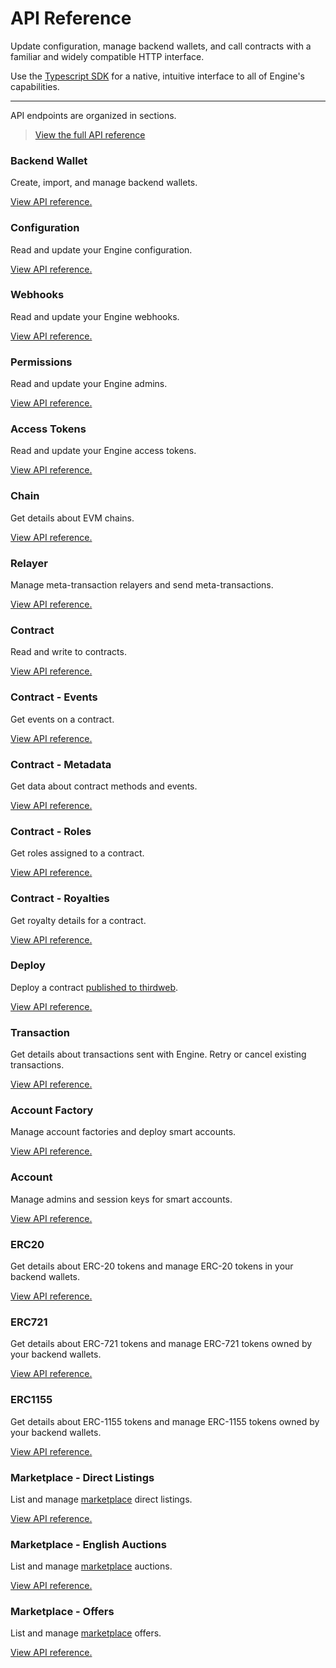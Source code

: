 
# API Reference

Update configuration, manage backend wallets, and call contracts with a familiar and widely compatible HTTP interface.

<Callout title="Using Typescript?" variant="info">

Use the [Typescript SDK](/infrastructure/engine/references/typescript) for a native, intuitive interface to all of Engine's capabilities.

</Callout>

---

API endpoints are organized in sections.

> [View the full API reference](https://redocly.github.io/redoc/?url=https://demo.web3api.thirdweb.com/json)

### Backend Wallet

Create, import, and manage backend wallets.

[View API reference.](https://redocly.github.io/redoc/?url=https://demo.web3api.thirdweb.com/json#tag/Backend-Wallet)

### Configuration

Read and update your Engine configuration.

[View API reference.](https://redocly.github.io/redoc/?url=https://demo.web3api.thirdweb.com/json#tag/Configuration)

### Webhooks

Read and update your Engine webhooks.

[View API reference.](https://redocly.github.io/redoc/?url=https://demo.web3api.thirdweb.com/json#tag/Webhooks)

### Permissions

Read and update your Engine admins.

[View API reference.](https://redocly.github.io/redoc/?url=https://demo.web3api.thirdweb.com/json#tag/Permissions)

### Access Tokens

Read and update your Engine access tokens.

[View API reference.](https://redocly.github.io/redoc/?url=https://demo.web3api.thirdweb.com/json#tag/Access-Tokens)

### Chain

Get details about EVM chains.

[View API reference.](https://redocly.github.io/redoc/?url=https://demo.web3api.thirdweb.com/json#tag/Relayer)

### Relayer

Manage meta-transaction relayers and send meta-transactions.

[View API reference.](https://redocly.github.io/redoc/?url=https://demo.web3api.thirdweb.com/json#tag/Chain)

### Contract

Read and write to contracts.

[View API reference.](https://redocly.github.io/redoc/?url=https://demo.web3api.thirdweb.com/json#tag/Contract)

### Contract - Events

Get events on a contract.

[View API reference.](https://redocly.github.io/redoc/?url=https://demo.web3api.thirdweb.com/json#tag/Contract-Events)

### Contract - Metadata

Get data about contract methods and events.

[View API reference.](https://redocly.github.io/redoc/?url=https://demo.web3api.thirdweb.com/json#tag/Contract-Metadata)

### Contract - Roles

Get roles assigned to a contract.

[View API reference.](https://redocly.github.io/redoc/?url=https://demo.web3api.thirdweb.com/json#tag/Contract-Roles)

### Contract - Royalties

Get royalty details for a contract.

[View API reference.](https://redocly.github.io/redoc/?url=https://demo.web3api.thirdweb.com/json#tag/Contract-Royalties)

### Deploy

Deploy a contract [published to thirdweb](https://thirdweb.com/explore).

[View API reference.](https://redocly.github.io/redoc/?url=https://demo.web3api.thirdweb.com/json#tag/Deploy)

### Transaction

Get details about transactions sent with Engine. Retry or cancel existing transactions.

[View API reference.](https://redocly.github.io/redoc/?url=https://demo.web3api.thirdweb.com/json#tag/Transaction)

### Account Factory

Manage account factories and deploy smart accounts.

[View API reference.](https://redocly.github.io/redoc/?url=https://demo.web3api.thirdweb.com/json#tag/Account-Factory)

### Account

Manage admins and session keys for smart accounts.

[View API reference.](https://redocly.github.io/redoc/?url=https://demo.web3api.thirdweb.com/json#tag/Account)

### ERC20

Get details about ERC-20 tokens and manage ERC-20 tokens in your backend wallets.

[View API reference.](https://redocly.github.io/redoc/?url=https://demo.web3api.thirdweb.com/json#tag/ERC20)

### ERC721

Get details about ERC-721 tokens and manage ERC-721 tokens owned by your backend wallets.

[View API reference.](https://redocly.github.io/redoc/?url=https://demo.web3api.thirdweb.com/json#tag/ERC721)

### ERC1155

Get details about ERC-1155 tokens and manage ERC-1155 tokens owned by your backend wallets.

[View API reference.](https://redocly.github.io/redoc/?url=https://demo.web3api.thirdweb.com/json#tag/ERC1155)

### Marketplace - Direct Listings

List and manage [marketplace](/pre-built-contracts/marketplace) direct listings.

[View API reference.](https://redocly.github.io/redoc/?url=https://demo.web3api.thirdweb.com/json#tag/Marketplace-DirectListings)

### Marketplace - English Auctions

List and manage [marketplace](/pre-built-contracts/marketplace) auctions.

[View API reference.](https://redocly.github.io/redoc/?url=https://demo.web3api.thirdweb.com/json#tag/Marketplace-EnglishAuctions)

### Marketplace - Offers

List and manage [marketplace](/pre-built-contracts/marketplace) offers.

[View API reference.](https://redocly.github.io/redoc/?url=https://demo.web3api.thirdweb.com/json#tag/Marketplace-Offers)

